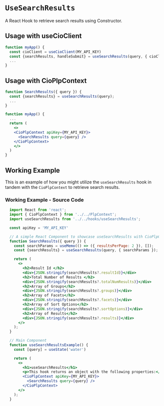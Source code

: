 
<Meta of={meta} />

# `UseSearchResults`
A React Hook to retrieve search results using Constructor.

## Usage with useCioClient
```jsx
function myApp() {
  const cioClient = useCioClient(MY_API_KEY)
  const {searchResults, handleSubmit} = useSearchResults(query, { cioClient });
  ...
}
```

## Usage with CioPlpContext
```jsx
function SearchResults({ query }) {
  const {searchResults} = useSearchResults(query);
  ...
}

function myApp() {
  ...
  return (
    <>
    <CioPlpContext apiKey={MY_API_KEY}>
      <SearchResults query={query} />
    </CioPlpContext>
    </>
  )
}
```


## Working Example
This is an example of how you might utilize the `useSearchResults` hook in tandem with the `CioPlpContext` to retrieve search results.

<Canvas withSource="none">
  <Story of={Primary} />
</Canvas>

<Controls of={Primary} />

### Working Example - Source Code 
```jsx
  import React from 'react';
  import { CioPlpContext } from '../../PlpContext';
  import useSearchResults from '../../hooks/useSearchResults';

  const apiKey = 'MY_API_KEY'

  // A simple React Component to showcase useSearchResults with CioPlpContext
  function SearchResults({ query }) {
    const searchParams = useMemo(() => ({ resultsPerPage: 2 }), []);
    const {searchResults} = useSearchResults(query, { searchParams });

    return (
      <>
        <h2>Result Id </h2>
        <div>{JSON.stringify(searchResults?.resultId)}</div>
        <h2>Total Number of Results </h2>
        <div>{JSON.stringify(searchResults?.totalNumResults)}</div>
        <h2>Array of Groups</h2>
        <div>{JSON.stringify(searchResults?.groups)}</div>
        <h2>Array of Facets</h2>
        <div>{JSON.stringify(searchResults?.facets)}</div>
        <h2>Array of Sort Options</h2>
        <div>{JSON.stringify(searchResults?.sortOptions)}</div>
        <h2>Array of Results</h2>
        <div>{JSON.stringify(searchResults?.results)}</div>
      </>
    );
  }

  // Main Component
  function useSearchResultsExample() {
    const [query] = useState('water')

    return (
      <>
        <h1>useSearchResults</h1>
        <p>This hook returns an object with the following properties:</p>
        <CioPlpContext apiKey={MY_API_KEY}>
          <SearchResults query={query} />
        </CioPlpContext>
      </>
    );
  }
```